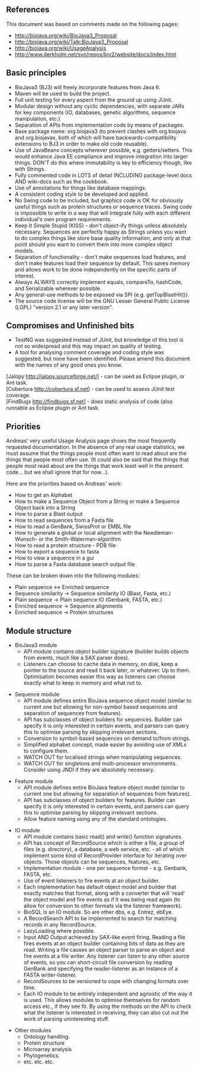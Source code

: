 ==References==
This document was based on comments made on the following pages:
* http://biojava.org/wiki/BioJava3_Proposal
* http://biojava.org/wiki/Talk:BioJava3_Proposal
* http://biojava.org/wiki/UsageAnalysis
* http://www.derkholm.net/svn/repos/bjv2/website/docs/index.html

==Basic principles==
* BioJava3 (BJ3) will freely incorporate features from Java 6.
* Maven will be used to build the project.
* Full unit testing for every aspect from the ground up using JUnit.
* Modular design without any cyclic dependencies, with separate JARs for key components (IO, databases, genetic algorithms, sequence manipulation, etc.)
* Separation of APIs from implementation code by means of packages.
* Base package name: org.biojava3 (to prevent clashes with org.biojava and org.biojavax, both of which will have backwards-compatibility extensions to BJ3 in order to make old code reusable).
* Use of JavaBeans concepts wherever possible, e.g. getters/setters. This would enhance Java EE compliance and improve integration into larger things. DON'T do this where immutability is key to efficiency though, like with Strings. 
* Fully commented code in LOTS of detail INCLUDING package-level docs AND wiki-docs such as the cookbook.
* Use of annotations for things like database mappings.
* A consistent coding style to be developed and applied.
* No Swing code to be included, but graphics code is OK for obviously useful things such as protein structures or sequence traces. Swing code is impossible to write in a way that will integrate fully with each different individual's own program requirements.
* Keep It Simple Stupid (KISS) - don't object-ify things unless absolutely necessary. Sequences are perfectly happy as Strings unless you want to do complex things like store base quality information, and only at that point should you want to convert them into more complex object models.
* Separation of functionality - don't make sequences load features, and don't make features load their sequence by default. This saves memory and allows work to be done independently on the specific parts of interest.
* Always ALWAYS correctly implement equals, compareTo, hashCode, and Serializable wherever possible.
* Any general-use methods to be exposed via SPI (e.g. getTopBlastHit()).
* The source code license will be the GNU Lesser General Public License (LGPL) "version 2.1 or any later version".

==Compromises and Unfinished bits==
* TestNG was suggested instead of JUnit, but knowledge of this tool is not so widespread and this may impact on quality of testing.
* A tool for analysing comment coverage and coding style was suggested, but none have been identified. Please amend this document with the names of any good ones you know.

[Jalopy http://jalopy.sourceforge.net/] - can be used as Eclipse plugin, or Ant task.<br/>
[Cobertura http://cobertura.sf.net] - can be used to assess JUnit test coverage.<br/>
[FindBugs http://findbugs.sf.net] - does static analysis of code (also runnable as Eclipse plugin or Ant task.

==Priorities==
Andreas' very useful Usage Analysis page shows the most frequently requested documentation. In the absence of any real usage statistics, we must assume that the things people most often want to read about are the things that people most often use. (It could also be said that the things that people most read about are the things that work least well in the present code... but we shall ignore that for now...).

Here are the priorities based on Andreas' work:

* How to get an Alphabet
* How to make a Sequence Object from a String or make a Sequence Object back into a String 
* How to parse a Blast output
* How to read sequences from a Fasta file
* How to read a GenBank, SwissProt or EMBL file
* How to generate a global or local alignment with the Needleman-Wunsch- or the Smith-Waterman-algorithm
* How to read a protein structure - PDB file
* How to export a sequence to fasta
* How to view a sequence in a gui
* How to parse a Fasta database search output file 

These can be broken down into the following modules:

* Plain sequence <-> Enriched sequence
* Sequence similarity -> Sequence similarity IO (Blast, Fasta, etc.)
* Plain sequence -> Plain sequence IO (Genbank, FASTA, etc.)
* Enriched sequence -> Sequence alignments
* Enriched sequence -> Protein structures

==Module structure==

* BioJava3 module
** API module contains object builder signature (builder builds objects from events, much like a SAX parser does).
** Listeners can choose to cache data in memory, on disk, keep a pointer to the source and read it back later, or whatever. Up to them. Optimisation becomes easier this way as listeners can choose exactly what to keep in memory and what not to.

* Sequence module
** API module defines entire BioJava sequence object model (similar to current one but allowing for non-symbol based sequences and separation of sequences from features). 
** API has subclasses of object builders for sequences. Builder can specify it is only interested in certain events, and parsers can query this to optimise parsing by skipping irrelevant sections.
** Conversion to symbol-based sequences on demand to/from strings. 
** Simplified alphabet concept, made easier by avoiding use of XMLs to configure them.
** WATCH OUT for localised strings when manipulating sequences.
** WATCH OUT for singletons and multi-processor environments. Consider using JNDI if they are absolutely necessary.

* Feature module
** API module defines entire BioJava feature object model (similar to current one but allowing for  separation of sequences from features). 
** API has subclasses of object builders for features. Builder can specify it is only interested in certain events, and parsers can query this to optimise parsing by skipping irrelevant sections.
** Allow feature naming using any of the standard ontologies.

* IO module
** API module contains basic read() and write() function signatures.
** API has concept of RecordSource which is either a file, a group of files (e.g. directory), a database, a web service, etc. - all of which implement some kind of RecordProvider interface for iterating over objects. Those objects can be sequences, features, etc.
** Implementation module - one per sequence format - e.g. Genbank, FASTA, etc.
** Use of event listeners to fire events at an object builder.
** Each implementation has default object model and builder that exactly matches that format, along with a converter that will 'read' the object model and fire events as if it was being read again (to allow for conversion to other formats via the listener framework).
** BioSQL is an IO module. So are other dbs, e.g. Entrez, ebEye.
** A RecordSearch API to be implemented to search for matching records in any RecordSource.
** LazyLoading where possible.
** Input AND Output achieved by SAX-like event firing. Reading a file fires events at an object builder containing bits of data as they are read. Writing a file causes an object parser to parse an object and fire events at a file writer. Any listener can listen to any other source of events, so you can short-circuit file conversion by reading GenBank and specifying the reader-listener as an instance of a FASTA writer-listener.
** RecordSources to be versioned to cope with changing formats over time.
** Each IO module to be entirely independent and agnostic of the way it is used. This allows modules to optimise themselves for random access etc., if they see fit. By using the methods on the API to check what the listener is interested in receiving, they can also cut out the work of parsing uninteresting stuff.

* Other modules
** Ontology handling.
** Protein structure
** Microarray analysis
** Phylogenetics
** etc. etc. etc.